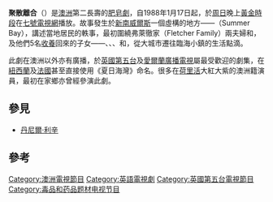 {{noteTA
|G1=地名
}}
{{redirect2|主客場|體育賽事的制度|主客場制}}
{{Infobox television
| show_name            = 聚散離合
| original_name        = {{lang|en|''Home and Away''}}
| image                =
| caption              = 
| show_name_2          = 
| genre                = [[肥皂剧|肥皂剧]]
| format               = 电视连续剧
| creator              = 艾倫·貝特曼
| based_on             = 
| developer            = 
| writer               = 
| director             = 
| creative_director    = 
| presenter            = 
| starring             = {{link-en|聚散離合角色列表|List of current Home and Away characters}}
| judges               = 
| voices               = 
| narrated             = 
| theme_music_composer = 
| opentheme            = 
| endtheme             = 
| composer             = Mike Perjanik<ref>{{cite news|url=http://www.heraldsun.com.au/entertainment/music/paul-mccartney-vs-home-and-away/story-e6frf9hf-1226455434224|title=Life's a beach: The real story behind soapie hit|last=Parker|first=Helen|date=22 August 2012|work=Herald Sun|publisher=The Herald and Weekly Times|accessdate=24 August 2012}}</ref>
| country              = {{AUS}}
| language             = [[英语|英语]]
| num_seasons          = 31
| num_episodes         = <!-- Please only update the episode count once Thursday's double episode has been shown each week --> {{nowrap|7012（至2018年11月29日）}}
| list_episodes        = 
| executive_producer   = 約翰·霍姆斯
| producer             = 露西·達達里奧
| editor               = 
| location             = {{link-en|棕櫚灘 (新南威爾斯)|Palm Beach, New South Wales}}
| cinematography       = 
| camera               = 
| runtime              = 22分钟
| company              = Seven Productions
| distributor          = 
| channel              = [[七號電視網|七號電視網]]
| picture_format       = [[576i|576i]] ([[4:3|4:3]])（1988年–2000年）<br />[[576i|576i]] ([[16:9|16:9]])（2001年至今）
| audio_format         = 立體聲
| first_run            = 
| first_aired          = {{Start date|1988|1|17}}
| last_aired           = 至今
| preceded_by          = 
| followed_by          = 
| related              = 
| website              = https://au.tv.yahoo.com/home-and-away/
| website_title        = 官方网站
| production_website   = 
| 台灣名稱             =
| 港澳名稱             = 
}}
'''聚散離合'''（{{lang-en|'''''Home and Away'''''}}）是[[澳洲|澳洲]]第二長壽的[[肥皂劇|肥皂劇]]，自1988年1月17日起，於[[周日|周日]]晚上[[黃金時段|黃金時段]]在[[七號電視網|七號電視網]]播放。故事發生於[[新南威爾斯|新南威爾斯]]一個虛構的地方——{{link-en|夏日海灣|Summer Bay}}（Summer Bay），講述當地居民的軼事，最初圍繞弗萊徹家（Fletcher Family）兩夫婦{{link-en|湯姆·弗萊徹|Tom Fletcher (Home and Away)}}和{{link-en|皮帕·羅斯|Pippa Ross}}，及他們5名[[收養|收養]]回來的子女——{{link-en|弗蘭克·摩根|Frank Morgan (Home and Away)}}、{{link-en|卡莉·莫里斯|Carly Morris}}、{{link-en|林恩·達文波特|Lynn Davenport}}、{{link-en|史蒂芬·馬西森|Steven Matheson}}和{{link-en|莎莉·弗萊徹|Sally Fletcher}}，從大城市遷往臨海小鎮的生活點滴。

此劇在澳洲以外亦有廣播，於[[英國第五台|英國第五台]]及[[愛爾蘭廣播電視|愛爾蘭廣播電視]]屬最受歡迎的劇集，在[[紐西蘭|紐西蘭]]及[[法國|法國]]甚至直接使用《夏日海灣》命名。很多在[[荷里活|荷里活]]大紅大紫的澳洲籍演員，最初在家鄉亦曾經參演此劇。

== 參見 ==

* [[丹尼爾·利辛|丹尼爾·利辛]]

==參考==
{{reflist}}

{{DEFAULTSORT:Home and Away}}
[[Category:澳洲電視節目|Category:澳洲電視節目]]
[[Category:英語電視劇|Category:英語電視劇]]
[[Category:英國第五台電視節目|Category:英國第五台電視節目]]
[[Category:毒品和药品题材电视节目|Category:毒品和药品题材电视节目]]
